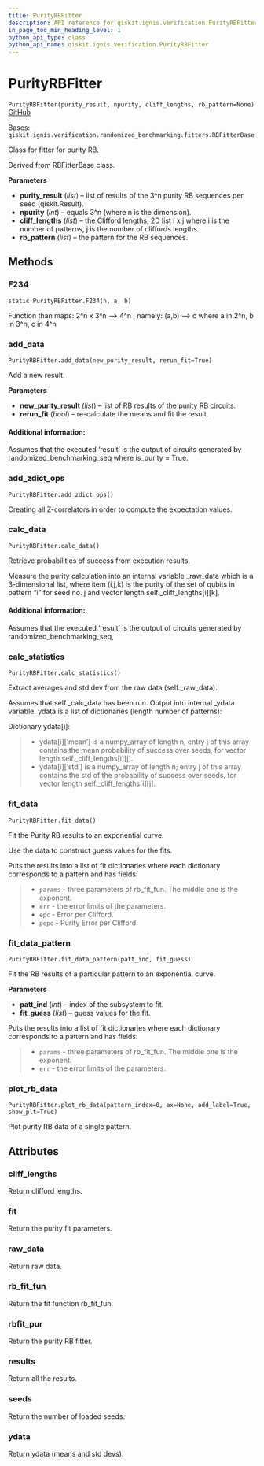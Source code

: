 ```yaml
---
title: PurityRBFitter
description: API reference for qiskit.ignis.verification.PurityRBFitter
in_page_toc_min_heading_level: 1
python_api_type: class
python_api_name: qiskit.ignis.verification.PurityRBFitter
---
```


# PurityRBFitter

<span id="qiskit.ignis.verification.PurityRBFitter" />

`PurityRBFitter(purity_result, npurity, cliff_lengths, rb_pattern=None)` [GitHub](https://github.com/qiskit-community/qiskit-ignis/tree/stable/0.6/qiskit/ignis/verification/randomized_benchmarking/fitters.py "view source code")

Bases: `qiskit.ignis.verification.randomized_benchmarking.fitters.RBFitterBase`

Class for fitter for purity RB.

Derived from RBFitterBase class.

**Parameters**

*   **purity\_result** (*list*) – list of results of the 3^n purity RB sequences per seed (qiskit.Result).
*   **npurity** (*int*) – equals 3^n (where n is the dimension).
*   **cliff\_lengths** (*list*) – the Clifford lengths, 2D list i x j where i is the number of patterns, j is the number of cliffords lengths.
*   **rb\_pattern** (*list*) – the pattern for the RB sequences.

## Methods

### F234

<span id="qiskit.ignis.verification.PurityRBFitter.F234" />

`static PurityRBFitter.F234(n, a, b)`

Function than maps: 2^n x 3^n –> 4^n , namely: (a,b) –> c where a in 2^n, b in 3^n, c in 4^n

### add\_data

<span id="qiskit.ignis.verification.PurityRBFitter.add_data" />

`PurityRBFitter.add_data(new_purity_result, rerun_fit=True)`

Add a new result.

**Parameters**

*   **new\_purity\_result** (*list*) – list of RB results of the purity RB circuits.
*   **rerun\_fit** (*bool*) – re-calculate the means and fit the result.

#### Additional information:

Assumes that the executed ‘result’ is the output of circuits generated by randomized\_benchmarking\_seq where is\_purity = True.

### add\_zdict\_ops

<span id="qiskit.ignis.verification.PurityRBFitter.add_zdict_ops" />

`PurityRBFitter.add_zdict_ops()`

Creating all Z-correlators in order to compute the expectation values.

### calc\_data

<span id="qiskit.ignis.verification.PurityRBFitter.calc_data" />

`PurityRBFitter.calc_data()`

Retrieve probabilities of success from execution results.

Measure the purity calculation into an internal variable \_raw\_data which is a 3-dimensional list, where item (i,j,k) is the purity of the set of qubits in pattern “i” for seed no. j and vector length self.\_cliff\_lengths\[i]\[k].

#### Additional information:

Assumes that the executed ‘result’ is the output of circuits generated by randomized\_benchmarking\_seq,

### calc\_statistics

<span id="qiskit.ignis.verification.PurityRBFitter.calc_statistics" />

`PurityRBFitter.calc_statistics()`

Extract averages and std dev from the raw data (self.\_raw\_data).

Assumes that self.\_calc\_data has been run. Output into internal \_ydata variable. ydata is a list of dictionaries (length number of patterns):

Dictionary ydata\[i]:

> *   ydata\[i]\[‘mean’] is a numpy\_array of length n; entry j of this array contains the mean probability of success over seeds, for vector length self.\_cliff\_lengths\[i]\[j].
> *   ydata\[i]\[‘std’] is a numpy\_array of length n; entry j of this array contains the std of the probability of success over seeds, for vector length self.\_cliff\_lengths\[i]\[j].

### fit\_data

<span id="qiskit.ignis.verification.PurityRBFitter.fit_data" />

`PurityRBFitter.fit_data()`

Fit the Purity RB results to an exponential curve.

Use the data to construct guess values for the fits.

Puts the results into a list of fit dictionaries where each dictionary corresponds to a pattern and has fields:

> *   `params` - three parameters of rb\_fit\_fun. The middle one is the exponent.
> *   `err` - the error limits of the parameters.
> *   `epc` - Error per Clifford.
> *   `pepc` - Purity Error per Clifford.

### fit\_data\_pattern

<span id="qiskit.ignis.verification.PurityRBFitter.fit_data_pattern" />

`PurityRBFitter.fit_data_pattern(patt_ind, fit_guess)`

Fit the RB results of a particular pattern to an exponential curve.

**Parameters**

*   **patt\_ind** (*int*) – index of the subsystem to fit.
*   **fit\_guess** (*list*) – guess values for the fit.

Puts the results into a list of fit dictionaries where each dictionary corresponds to a pattern and has fields:

> *   `params` - three parameters of rb\_fit\_fun. The middle one is the exponent.
> *   `err` - the error limits of the parameters.

### plot\_rb\_data

<span id="qiskit.ignis.verification.PurityRBFitter.plot_rb_data" />

`PurityRBFitter.plot_rb_data(pattern_index=0, ax=None, add_label=True, show_plt=True)`

Plot purity RB data of a single pattern.

## Attributes

<span id="qiskit.ignis.verification.PurityRBFitter.cliff_lengths" />

### cliff\_lengths

Return clifford lengths.

<span id="qiskit.ignis.verification.PurityRBFitter.fit" />

### fit

Return the purity fit parameters.

<span id="qiskit.ignis.verification.PurityRBFitter.raw_data" />

### raw\_data

Return raw data.

<span id="qiskit.ignis.verification.PurityRBFitter.rb_fit_fun" />

### rb\_fit\_fun

Return the fit function rb\_fit\_fun.

<span id="qiskit.ignis.verification.PurityRBFitter.rbfit_pur" />

### rbfit\_pur

Return the purity RB fitter.

<span id="qiskit.ignis.verification.PurityRBFitter.results" />

### results

Return all the results.

<span id="qiskit.ignis.verification.PurityRBFitter.seeds" />

### seeds

Return the number of loaded seeds.

<span id="qiskit.ignis.verification.PurityRBFitter.ydata" />

### ydata

Return ydata (means and std devs).

